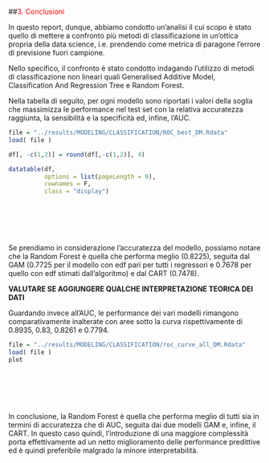 ##<a name="300_Conclusioni" style="pointer-events: none; cursor: default;" ><font color="red">3. Conclusioni</font></a>

In questo report, dunque, abbiamo condotto un'analisi il cui scopo è stato quello di mettere a confronto più metodi di classificazione in un'ottica propria della data science, i.e. prendendo come metrica di paragone l'errore di previsione fuori campione. 
<!-- Ciononostante, abbiamo cercato di inserire di tanto in tanto anche alcuni approfondimenti più teorici che offrissero degli spunti sul funzionamento di alcuni modelli. -->

Nello specifico, il confronto è stato condotto indagando l'utilizzo di metodi di classificazione non lineari quali Generalised Additive Model, Classification And Regression Tree e Random Forest.

Nella tabella di seguito, per ogni modello sono riportati i valori della soglia che massimizza le performance nel test set con la relativa accuratezza raggiunta, la sensibilità e la specificità ed, infine, l'AUC.

```r

file = "../results/MODELING/CLASSIFICATION/ROC_best_DM.Rdata"
load( file )

df[, -c(1,2)] = round(df[,-c(1,2)], 4)

datatable(df, 
          options = list(pageLength = 9), 
          rownames = F, 
          class = "display")
```

<br></br>
<br></br>

Se prendiamo in considerazione l'accuratezza del modello, possiamo notare che la Random Forest è quella che performa meglio (0.8225), seguita dal GAM (0.7725 per il modello con edf pari per tutti i regressori e 0.7678 per quello con edf stimati dall'algoritmo) e dal CART (0.7478).

**VALUTARE SE AGGIUNGERE QUALCHE INTERPRETAZIONE TEORICA DEI DATI**

Guardando invece all'AUC, le performance dei vari modelli rimangono comparativamente inalterate con aree sotto la curva rispettivamente di 0.8935, 0.83, 0.8261 e 0.7794.

```r
file = "../results/MODELING/CLASSIFICATION/roc_curve_all_DM.Rdata"
load( file )
plot
```

<br></br>
<br></br>

In conclusione, la Random Forest è quella che performa meglio di tutti sia in termini di accuratezza che di AUC, seguita dai due modelli GAM e, infine, il CART. In questo caso quindi, l'introduzione di una maggiore complessità porta effettivamente ad un netto miglioramento delle performance predittive ed è quindi preferibile malgrado la minore interpretabilità.

<br></br>
<br></br>